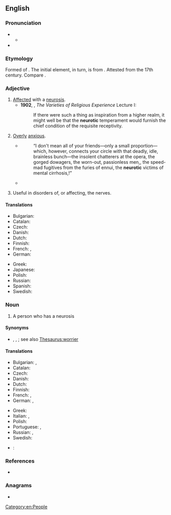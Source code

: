 ==English==

===Pronunciation===
* {{IPA|en|/njʊəˈɹɒtɪk/|/njəˈɹɒtɪk/}}
** {{audio|en|LL-Q1860 (eng)-Vealhurl-neurotic.wav|Audio (RP)}}
* {{rhymes|en|ɒtɪk}}

===Etymology===
Formed of {{affix|en|neuro-|-otic|t1=of nerves or the nervous system|t2=having abnormal condition}}. The initial element, in turn, is from {{bor|en|grc|νεῦρον||nerve}}. Attested from the 17th century. Compare {{cog|fr|névrotique}}.

===Adjective===
{{en-adj|-}}

# [[affected|Affected]] with a [[neurosis]].
#* '''1902''', {{w|William James}}, ''The Varieties of Religious Experience'' Lecture I:
#*: If there were such a thing as inspiration from a higher realm, it might well be that the '''neurotic''' temperament would furnish the chief condition of the requisite receptivity.
# {{lb|en|informal}} [[over|Overly]] [[anxious]].
#: {{ux|en|He is getting '''neurotic''' about time-keeping.}}
#* {{RQ:Chmbrs YngrSt|VI}}
#*: “I don't mean all of your friends—only a small proportion—which, however, connects your circle with that deadly, idle, brainless bunch—the insolent chatterers at the opera, the gorged dowagers, the worn-out, passionless men,{{nb...}}, the speed-mad fugitives from the furies of ennui, the '''neurotic''' victims of mental cirrhosis,{{nb...}}!”
#* {{RQ:Wodehouse Offing|chapter=VIII|passage=“You did come down a wallop, didn't you? How art thou fallen from heaven, oh Lucifer, son of the morning, I said to myself. You're so terribly '''neurotic''', Bertie. You must try to be less jumpy. What you need is a good nerve tonic.”}}
# {{lb|en|medicine}} Useful in disorders of, or affecting, the nerves.

====Translations====
{{trans-top|overanxious}}
* Bulgarian: {{t|bg|невротичен}}
* Catalan: {{t|ca|neuròtic}}
* Czech: {{t|cs|neurotický}}
* Danish: {{t|da|neurotisk}}
* Dutch: {{t+|nl|neurotisch}}
* Finnish: {{t+|fi|neuroottinen}}
* French: {{t+|fr|névrotique}}, {{t+|fr|psychotique}}
* German: {{t+|de|neurotisch}}
{{trans-mid}}
* Greek: {{t+|el|νευρωτικός|m}}
* Japanese: {{t|ja|[[神経質]][[過ぎる|過ぎ]]|tr=shinkei-shitsu–sugi}}
* Polish: {{t+|pl|neurotyczny|m}}
* Russian: {{t+|ru|невроти́ческий}}
* Spanish: {{t|es|neurótico}}
* Swedish: {{t+|sv|neurotisk}}
{{trans-bottom}}

===Noun===
{{en-noun}}

# A person who has a neurosis

====Synonyms====
* {{l|en|jitterbug}}, {{l|en|nervous wreck}}, {{l|en|worrywart}}; see also [[Thesaurus:worrier]]

====Translations====
{{trans-top|person who has a neurosis}}
* Bulgarian: {{t|bg|невротик|m}}, {{t|bg|неврастеник|m}}
* Catalan: {{t|ca|neuròtic|m}}
* Czech: {{t|cs|neurotik|m}}
* Danish: {{t|da|neurotiker}}
* Dutch: {{t+|nl|neuroot|m}}
* Finnish: {{t+|fi|neurootikko}}
* French: {{t+|fr|névrotique|m|f}}, {{t+|fr|psychotique|m|f}}
* German: {{t+|de|Neurotiker|m}}, {{t+|de|Neurotikerin|f}}
{{trans-mid}}
* Greek: {{t+|el|νευρωτικός|m}}
* Italian: {{t+|it|isterico}}, {{t+|it|nevrotico}}
* Polish: {{t|pl|neurotyk|m}}
* Portuguese: {{t|pt|neurótico|m}}, {{t|pt|neurótica|f}}
* Russian: {{t+|ru|невро́тик|m}}, {{t+|ru|невропа́т|m}}
* Swedish: {{t+|sv|neurotiker|c}}
{{trans-bottom}}

{{checktrans-top}}
* {{ttbc|ia}}: {{t|ia|neurotic}}
{{trans-mid}}
{{trans-bottom}}

===References===
* {{R:OED Online|neurotic|adj|126440|September 2003}}

===Anagrams===
* {{anagrams|en|a=ceinortu|countrie|unerotic}}

{{C|en|Personality}}

[[Category:en:People]]